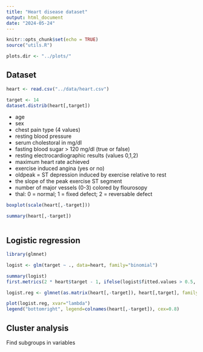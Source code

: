 ```yaml
---
title: "Heart disease dataset"
output: html_document
date: "2024-05-24"
---
```


```r
knitr::opts_chunk$set(echo = TRUE)
source("utils.R")

plots.dir <- "../plots/"
```


## Dataset

```r
heart <- read.csv("../data/heart.csv")

target <- 14
dataset.distrib(heart[,target])
```

- age
- sex
- chest pain type (4 values)
- resting blood pressure
- serum cholestoral in mg/dl
- fasting blood sugar > 120 mg/dl (true or false)
- resting electrocardiographic results (values 0,1,2)
- maximum heart rate achieved
- exercise induced angina (yes or no)
- oldpeak = ST depression induced by exercise relative to rest
- the slope of the peak exercise ST segment
- number of major vessels (0-3) colored by flourosopy
- thal: 0 = normal; 1 = fixed defect; 2 = reversable defect

```r
boxplot(scale(heart[,-target]))

summary(heart[,-target])
```

```r

```


## Logistic regression

```r
library(glmnet)
```

```r
logist <- glm(target ~ ., data=heart, family="binomial")

summary(logist)
first.metrics(2 * heart$target - 1, ifelse(logist$fitted.values > 0.5, 1, -1))
```

```r
logist.reg <- glmnet(as.matrix(heart[,-target]), heart[,target], family="binomial", alpha=0)
```

```r
plot(logist.reg, xvar="lambda")
legend("bottomright", legend=colnames(heart[,-target]), cex=0.8)
```


## Cluster analysis

Find subgroups in variables

```r

```

